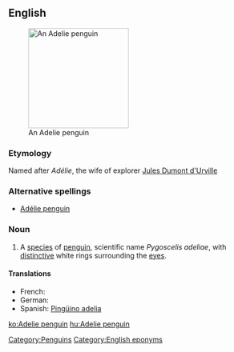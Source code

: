 ==English==
{{wikipedia}}
[[Image:Adelie Penguin.jpg|200px|thumb|right|An Adelie penguin]]
===Etymology===
Named after ''Adélie'', the wife of explorer [[w:Jules Dumont d'Urville|Jules Dumont d'Urville]]

===Alternative spellings===
*[[Adélie penguin]]

===Noun===
{{en-noun|sg=[[Adelie]] [[penguin]]}}

# A [[species]] of [[penguin]], scientific name ''Pygoscelis adeliae'', with [[distinctive]] white rings surrounding the [[eye]]s.

====Translations====
* French: {{t+|fr|manchot Adélie|m}}
* German: {{t+|de|Adeliepinguin|m}}
* Spanish: [[Pingüino adelia]]
[[Category:Penguins]]
[[Category:English eponyms]]

[[ko:Adelie penguin]]
[[hu:Adelie penguin]]